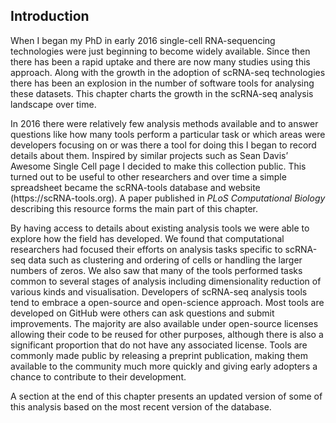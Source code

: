 ## Introduction

When I began my PhD in early 2016 single-cell RNA-sequencing technologies were
just beginning to become widely available. Since then there has been a rapid
uptake and there are now many studies using this approach. Along with the
growth in the adoption of scRNA-seq technologies there has been an explosion in
the number of software tools for analysing these datasets. This chapter charts
the growth in the scRNA-seq analysis landscape over time.

In 2016 there were relatively few analysis methods available and to answer
questions like how many tools perform a particular task or which areas were
developers focusing on or was there a tool for doing this I began to record
details about them. Inspired by similar projects such as Sean Davis' Awesome
Single Cell page I decided to make this collection public. This turned out to be
useful to other researchers and over time a simple spreadsheet became the
scRNA-tools database and website (https://scRNA-tools.org). A paper published
in _PLoS Computational Biology_ describing this resource forms the main part of
this chapter.

By having access to details about existing analysis tools we were able to
explore how the field has developed. We found that computational researchers
had focused their efforts on analysis tasks specific to scRNA-seq data such as
clustering and ordering of cells or handling the larger numbers of zeros. We
also saw that many of the tools performed tasks common to several stages of
analysis including dimensionality reduction of various kinds and visualisation.
Developers of scRNA-seq analysis tools tend to embrace a open-source and
open-science approach. Most tools are developed on GitHub were others can ask
questions and submit improvements. The majority are also available under
open-source licenses allowing their code to be reused for other purposes,
although there is also a significant proportion that do not have any associated
license. Tools are commonly made public by releasing a preprint publication,
making them available to the community much more quickly and giving early
adopters a chance to contribute to their development.

A section at the end of this chapter presents an updated version of some of this
analysis based on the most recent version of the database.
